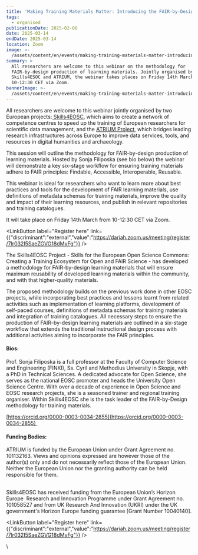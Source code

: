 ```yaml
---
title: 'Making Training Materials Matter: Introducing the FAIR-by-Design Methodology'
tags:
  - organised
publicationDate: 2025-02-06
date: 2025-03-14
endDate: 2025-03-14
location: Zoom
image: >-
  /assets/content/en/events/making-training-materials-matter-introducing-the-fair-by-design-methodology/image.png
summary: >
  All researchers are welcome to this webinar on the methodology for
  FAIR-by-design production of learning materials. Jointly organised by
  Skills4ESOC and ATRIUM, the webinar takes places on Friday 14th March from
  10-12:30 CET via Zoom.
bannerImage: >-
  /assets/content/en/events/making-training-materials-matter-introducing-the-fair-by-design-methodology/bannerImage.png
---
```

All researchers are welcome to this webinar jointly organised by two European projects:[ Skills4EOSC](https://www.skills4eosc.eu/), which aims to create a network of competence centres to speed up the training of European researchers for scientific data management, and the [ATRIUM Project](https://atrium-research.eu/), which bridges leading research infrastructures across Europe to improve data services, tools, and resources in digital humanities and archaeology. 

This session will outline the methodology for FAIR-by-design production of learning materials. Hosted by Sonja Filiposka (see bio below) the webinar will demonstrate a key six-stage workflow for ensuring training materials adhere to FAIR principles: Findable, Accessible, Interoperable, Reusable.

This webinar is ideal for researchers who want to learn more about best practices and tools for the development of FAIR learning materials, use definitions of metadata schemas for training materials, improve the quality and impact of their learning resources, and publish in relevant repositories and training catalogues.

It will take place on Friday 14th March from 10-12:30 CET via Zoom. 

<LinkButton label="Register here" link={{"discriminant":"external","value":"https://dariah.zoom.us/meeting/register/7lr032I5SaeZGVG18dMvFg"}} />

The Skills4EOSC Project - Skills for the European Open Science Commons: Creating a Training Ecosystem for Open and FAIR Science - has developed a methodology for FAIR-by-design learning materials that will ensure maximum reusability of developed learning materials within the community, and with that higher-quality materials.

The proposed methodology builds on the previous work done in other EOSC projects, while incorporating best practices and lessons learnt from related activities such as implementation of learning platforms, development of self-paced courses, definitions of metadata schemas for training materials and integration of training catalogues. All necessary steps to ensure the production of FAIR-by-design learning materials are outlined in a six-stage workflow that extends the traditional instructional design process with additional activities aiming to incorporate the FAIR principles.

#### Bios:

Prof. Sonja Filiposka is a full professor at the Faculty of Computer Science and Engineering (FINKI), Ss. Cyril and Methodius University in Skopje, with a PhD in Technical Sciences. A dedicated advocate for Open Science, she serves as the national EOSC promoter and heads the University Open Science Centre. With over a decade of experience in Open Science and EOSC research projects, she is a seasoned trainer and regional training organiser. Within Skills4EOSC she is the task leader of the FAIR-by-Design methodology for training materials.

[https://orcid.org/0000-0003-0034-2855](https://orcid.org/0000-0003-0034-2855) 

<Figure src="/assets/content/en/events/making-training-materials-matter-introducing-the-fair-by-design-methodology/screenshot-2025-02-06-at-14.56.17.png" alt="A Flyer with the title 'Making Training Materials Matter: Introducing the FAIR-by-Design Methodology' with logos of funding bodies of the EU and key Research infrastructures. There is also logos of ATRIUM and SKills4EOSC and a graphic of a moasic. " alignment="stretch">

</Figure>

#### Funding Bodies:

ATRIUM is funded by the European Union under Grant Agreement no. 101132163. Views and opinions expressed are however those of the author(s) only and do not necessarily reflect those of the European Union. Neither the European Union nor the granting authority can be held responsible for them.

\
Skills4EOSC has received funding from the European Union’s Horizon Europe  Research and Innovation Programme under Grant Agreement no. 101058527 and from UK Research And Innovation (UKRI) under the UK government's Horizon Europe funding guarantee \[Grant Number 10040140].

<LinkButton label="Register here" link={{"discriminant":"external","value":"https://dariah.zoom.us/meeting/register/7lr032I5SaeZGVG18dMvFg"}} />

\
